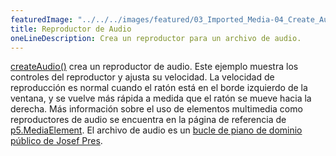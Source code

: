 ---
featuredImage: "../../../images/featured/03_Imported_Media-04_Create_Audio-thumbnail.jpg"
title: Reproductor de Audio
oneLineDescription: Crea un reproductor para un archivo de audio.
---

<a href="/reference/#/p5/createAudio/" target="_blank">createAudio()</a>
crea un reproductor de audio. Este ejemplo muestra los controles del reproductor
y ajusta su velocidad. La velocidad de reproducción es normal cuando el ratón
está en el borde izquierdo de la ventana, y se vuelve más rápida a medida que el ratón
se mueve hacia la derecha. Más información sobre el uso de elementos multimedia como
reproductores de audio se encuentra en la página de referencia de
<a href="/reference/#/p5.MediaElement/" target="_blank">p5.MediaElement</a>.
El archivo de audio es un
<a href="https://freesound.org/people/josefpres/sounds/711156/" target="_blank">bucle de piano de dominio público de Josef Pres</a>.
